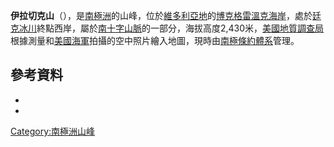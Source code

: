 {{coord|73|46|S|163|56|E|source:GNIS|display=title}}

'''伊拉切克山'''（{{lang-en|Mount Jiracek}}），是[[南極洲|南極洲]]的山峰，位於[[維多利亞地|維多利亞地]]的[[博克格雷溫克海岸|博克格雷溫克海岸]]，處於[[廷克冰川|廷克冰川]]終點西岸，屬於[[南十字山脈|南十字山脈]]的一部分，海拔高度2,430米，[[美國地質調查局|美國地質調查局]]根據測量和[[美國海軍|美國海軍]]拍攝的空中照片繪入地圖，現時由[[南極條約體系|南極條約體系]]管理。

==參考資料==
*{{cite gnis | type = antarid | id = 7554| name = Jiracek, Mount | accessdate = 2012-07-25}}
*{{usgs-gazetteer|id=7554|name=Jiracek, Mount}}

{{DEFAULTSORT:Mount Jiracek}}
[[Category:南極洲山峰|Category:南極洲山峰]]


{{BorchgrevinkCoast-geo-stub}}